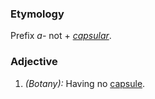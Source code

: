 ===Etymology===
Prefix ''a-'' not + ''[[capsular]]''.
===Adjective===
#''(Botany):'' Having no [[capsule]].